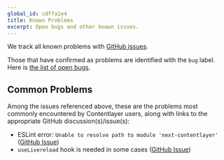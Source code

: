 ```yaml
---
global_id: cdffa1e4
title: Known Problems
excerpt: Open bugs and other known issues.
---
```


We track all known problems with [GitHub issues](https://github.com/contentlayerdev/contentlayer/issues).

Those that have confirmed as problems are identified with the `bug` label. Here is [the list of open bugs](https://github.com/contentlayerdev/contentlayer/issues?q=is%3Aissue+is%3Aopen+label%3Abug).

## Common Problems

Among the issues referenced above, these are the problems most commonly encountered by Contentlayer users, along with links to the appropriate GitHub discussion(s)/issue(s):

- ESLint error: `Unable to resolve path to module 'next-contentlayer'` ([GitHub Issue](https://github.com/contentlayerdev/contentlayer/issues/48#issuecomment-1097753073))
- `useLivereload` hook is needed in some cases ([GitHub Issue](https://github.com/contentlayerdev/contentlayer/issues/135))
